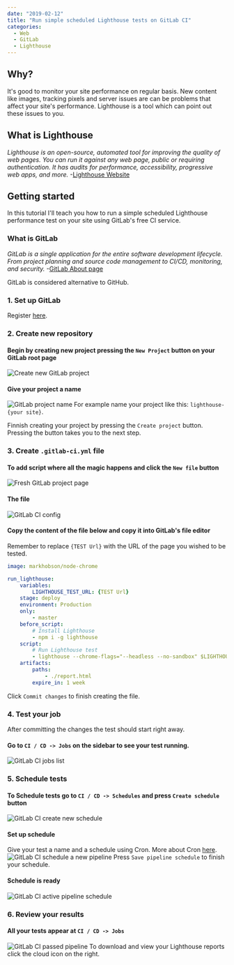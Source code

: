 ```yaml
---
date: "2019-02-12"
title: "Run simple scheduled Lighthouse tests on GitLab CI"
categories:
  - Web
  - GitLab
  - Lighthouse
---
```

## Why?
It's good to monitor your site performance on regular basis. New content like images, tracking pixels and server issues are can be problems that affect your site's performance. Lighthouse is a tool which can point out these issues to you.
## What is Lighthouse
*Lighthouse is an open-source, automated tool for improving the quality of web pages. You can run it against any web page, public or requiring authentication. It has audits for performance, accessibility, progressive web apps, and more.*
-[Lighthouse Website](https://developers.google.com/web/tools/lighthouse/)

## Getting started
In this tutorial I'll teach you how to run a simple scheduled Lighthouse performance test on your site using GitLab's free CI service.
### What is GitLab
*GitLab is a single application for the entire software development lifecycle. From project planning and source code management to CI/CD, monitoring, and security.*
-[GitLab About page](https://about.gitlab.com/)

GitLab is considered alternative to GitHub.
### 1. Set up GitLab
Register [here](https://gitlab.com/users/sign_in).
### 2. Create new repository
#### Begin by creating new project pressing the `New Project` button on your GitLab root page
![Create new GitLab project](./create-new-gitlab-project.png)
#### Give your project a name
![GitLab project name](./gitlab-project-name.png)
For example name your project like this: `lighthouse-{your site}`.

Finnish creating your project by pressing the `Create project` button. Pressing the button takes you to the next step.
### 3. Create `.gitlab-ci.yml` file
#### To add script where all the magic happens and click the `New file` button
![Fresh GitLab project page](./fresh-gitlab-project-page.png)
#### The file
![GitLab CI config](./gitlab-ci-config.png)
#### Copy the content of the file below and copy it into GitLab's file editor
Remember to replace `{TEST Url}` with the URL of the page you wished to be tested. 
```yml
image: markhobson/node-chrome

run_lighthouse:
    variables:
        LIGHTHOUSE_TEST_URL: {TEST Url}
    stage: deploy
    environment: Production
    only:
        - master
    before_script: 
        # Install Lighthouse
        - npm i -g lighthouse
    script:
        # Run Lighthouse test
        - lighthouse --chrome-flags="--headless --no-sandbox" $LIGHTHOUSE_TEST_URL --output html --output-path ./report.html
    artifacts:
        paths:
            - ./report.html
        expire_in: 1 week
```
Click `Commit changes` to finish creating the file. 
### 4. Test your job
After committing the changes the test should start right away.
#### Go to `CI / CD -> Jobs` on the sidebar to see your test running.
![GitLab CI jobs list](./gitlab-ci-jobs-list.png)
### 5. Schedule tests
#### To Schedule tests go to `CI / CD -> Schedules` and press `Create schedule` button
![GitLab CI create new schedule](./gitlab-ci-create-new-schedule.png)
#### Set up schedule
Give your test a name and a schedule using Cron. More about Cron [here](https://en.wikipedia.org/wiki/Cron).
![GitLab CI schedule a new pipeline](./gitlab-ci-schedule-a-new-pipeline.png)
Press `Save pipeline schedule` to finish your schedule.
#### Schedule is ready
![GitLab CI active pipeline schedule](./gitlab-ci-active-pipeline-schedule.png)
### 6. Review your results
#### All your tests appear at `CI / CD -> Jobs`
![GitLab CI passed pipeline](./gitlab-ci-passed-pipeline.png)
To download and view your Lighthouse reports click the cloud icon on the right.